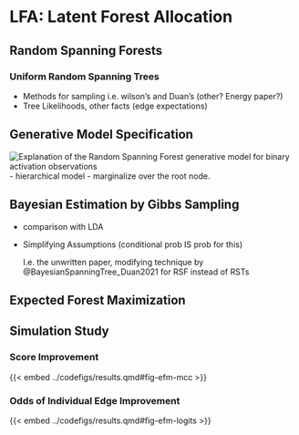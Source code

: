 # LFA: Latent Forest Allocation  

## Random Spanning Forests

### Uniform Random Spanning Trees
- Methods for sampling i.e. wilson's and Duan's (other? Energy paper?)
- Tree Likelihoods, other facts (edge expectations)

### 

## Generative Model Specification {#sec-lfa-like}

![Explanation of the Random Spanning Forest generative model for binary activation observations](../images/random-spanning-forests.png)
- hierarchical model
- marginalize over the root node. 

## Bayesian Estimation by Gibbs Sampling {#sec-lfa-gibbs} 

- comparison with LDA
- Simplifying Assumptions (conditional prob IS prob for this)

  I.e. the unwritten paper, modifying technique by @BayesianSpanningTree_Duan2021 for RSF instead of RSTs

## Expected Forest Maximization {#sec-lfa-efm}



## Simulation Study

### Score Improvement
{{< embed ../codefigs/results.qmd#fig-efm-mcc  >}}

### Odds of Individual Edge Improvement 
{{< embed ../codefigs/results.qmd#fig-efm-logits  >}}

